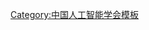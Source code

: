 {{Navbox
| name   = 中国人工智能学会第五届理事会
| title  = [[中国人工智能学会]]第五届理事会
| above  = ？－？
| bodyclass = hlist
| group1 = 理事长
| list1  = [[钟义信]]
| group2 = 副理事长
| list2  = 
* [[史忠植]]
* [[李德毅]]
* [[迟惠生]]
* [[孙增圻]]
* [[李祖枢]]
* [[谭民|谭　民]]
* [[何华灿]]
* [[韩力群]]
* [[尹怡欣]]
| group3 = 秘书长
| list3  = [[秦世引]]
| group4 = 副秘书长
| list4  = 
* [[杜军平]]
* [[王万森]]
* [[刘宏 (1967年)|刘　宏]]
* [[刘民|刘　民]]
* [[何清|何　清]]
* [[杨天樑]]
| group5 = 
| list5  = 
| group6 = 
| list6  = 
}}<noinclude>
{{collapsible option}}
[[Category:中国人工智能学会模板]]
</noinclude>